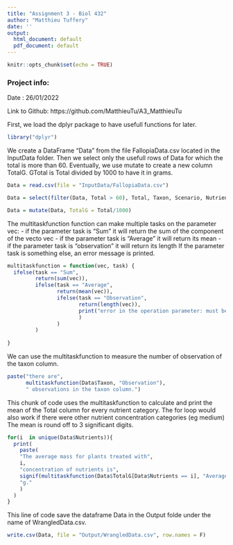 ```yaml
---
title: "Assignment 3 - Biol 432"
author: "Matthieu Tuffery"
date: ''
output:
  html_document: default
  pdf_document: default
---
```


```r
knitr::opts_chunk$set(echo = TRUE)
```

### Project info:

Date : 26/01/2022

Link to Github: https://github.com/MatthieuTu/A3_MatthieuTu




First, we load the dplyr package to have usefull functions for later.
```r
library("dplyr")
```


We create a DataFrame "Data" from the file FallopiaData.csv located in the InputData folder.
Then we select only the usefull rows of Data for which the total is more than 60.
Eventually, we use mutate to create a new column TotalG. GTotal is Total divided by 1000 to have it in grams. 
```r

Data = read.csv(file = "InputData/FallopiaData.csv")

Data = select(filter(Data, Total > 60), Total, Taxon, Scenario, Nutrients)

Data = mutate(Data, TotalG = Total/1000)
```



The multitaskfunction function can make multiple tasks on the parameter vec:
  - if the parameter task is "Sum" it will return the sum of the component of the vecto vec
  - if the parameter task is "Average" it will return its mean
  - if the parameter task is "observation" it will return its length
If the parameter task is something else, an error message is printed.
  
```r

multitaskfunction = function(vec, task) {
  ifelse(task == "Sum",
         return(sum(vec)),
         ifelse(task == "Average",
                return(mean(vec)),
                ifelse(task == "Observation",
                       return(length(vec)),
                       print("error in the operation parameter: must be 'Sum', 'Average' or 'Observation'")
                       )
                )
         )
 
}
```


We can use the multitaskfunction to measure the number of observation of the taxon column.
```r
paste("there are",
      multitaskfunction(Data$Taxon, "Observation"),
      " observations in the taxon column.")
```

This chunk of code uses the multitaskfunction to calculate and print the mean of the Total column for every nutrient category.
The for loop would also work if there were other nutrient concentration categories (eg medium)
The mean is round off to 3 significant digits. 

```r
for(i  in unique(Data$Nutrients)){
  print(
    paste( 
    "The average mass for plants treated with",
    i,
    "concentration of nutrients is",
    signif(multitaskfunction(Data$TotalG[Data$Nutrients == i], "Average"), 3),
    "g."
    )
  )
}

```
This line of code save the dataframe Data in the Output folde under the name of WrangledData.csv.
```r
write.csv(Data, file = "Output/WrangledData.csv", row.names = F)
```



